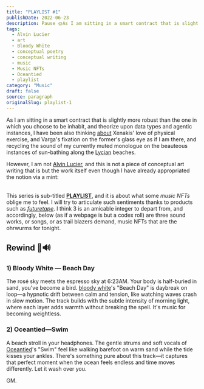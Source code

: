 ```yaml
---
title: "PLAYLIST #1"
publishDate: 2022-06-23
description: Pause 🌞As I am sitting in a smart contract that is slightly more robust than the one in which you choose to be inhabit, and theorize upon data types......
tags:
  - Alvin Lucier
  - art
  - Bloody White
  - conceptual poetry
  - conceptual writing
  - music
  - Music NFTs
  - Oceantied
  - playlist
category: "Music"
draft: false
source: paragraph
originalSlug: playlist-1
---
```



As I am sitting in a smart contract that is slightly more robust than the one in which you choose to be inhabit, and theorize upon data types and agentic instances, I have been also thinking [about](https://www.amazon.com/Conversations-Iannis-Xenakis-Various-Varga/dp/0571179592) Xenakis' love of physical exercise, and Varga's fixation on the former's glass eye as if I am there, and recycling the sound of my currently muted monologue on the beauteous instances of sun-bathing along the [Lycian](https://media.istockphoto.com/photos/aereal-view-of-an-untouched-patara-beach-in-antalyaturkey-picture-id1282840953?k=20&m=1282840953&s=612x612&w=0&h=0LTQpld76AMoroT5CDca4zID2BY1bxUDY02xR61zAJk=) beaches.

However, I am not [Alvin Lucier](https://www.documenta14.de/en/artists/5877/alvin-lucier), and this is not a piece of conceptual art writing that is but the work itself even though I have already appropriated the notion via a mint:

<div style="text-align: center; margin: 2rem 0;">

<NFTEmbed 
  url="https://opensea.io/item/base/0x706f5d9fe19d8f137cef179e56ed1ef466e5b715/1" 
  title="i am sitting in a smart contract"
  creator="gokhanturhan"
  description="A conceptual art piece exploring the intersection of text and blockchain technology"
/>

</div>

This series is sub-titled **[PLAYLIST](/tags/playlist/)**, and it is about what some *music NFTs* oblige me to feel. I will try to articulate such sentiments thanks to products such as [*futuretape*](https://futuretape.xyz/). I think 3 is an amicable integer to depart from, and accordingly, below (as if a webpage is but a codex roll) are three sound works, or songs, or as trail blazers demand, music NFTs that are the ohrwurms for tonight.

## Rewind 🌴🔊

### 1) Bloody White — Beach Day

The rosé sky meets the espresso sky at 6:23AM. Your body is half-buried in sand, you've become a bird. [bloody white](https://twitter.com/bloodwhite_)'s "Beach Day" is daybreak on loop—a hypnotic drift between calm and tension, like watching waves crash in slow motion. The track builds with the subtle intensity of morning light, where each layer adds warmth without breaking the spell. It's music for becoming weightless.

<MusicLink 
  url="https://beta.catalog.works/bloodywhite/beach-day" 
  artist="Bloody White" 
  title="Beach Day" 
/>

### 2) Oceantied—Swim

A beach stroll in your headphones. The gentle strums and soft vocals of [Oceantied](https://twitter.com/oceantiedmusic)'s "Swim" feel like walking barefoot on warm sand while the tide kisses your ankles. There's something pure about this track—it captures that perfect moment when the ocean feels endless and time moves differently. Let it wash over you.

<MusicLink 
  url="https://beta.catalog.works/oceantiedmusic/swim" 
  artist="Oceantied" 
  title="Swim" 
/>

GM.